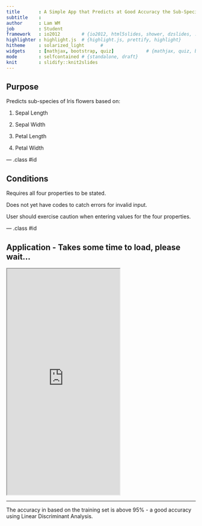 ```yaml
---
title       : A Simple App that Predicts at Good Accuracy the Sub-Species of Iris Flowers
subtitle    : 
author      : Lam WM
job         : Student
framework   : io2012        # {io2012, html5slides, shower, dzslides, ...}
highlighter : highlight.js  # {highlight.js, prettify, highlight}
hitheme     : solarized_light      # 
widgets     : [mathjax, bootstrap, quiz]            # {mathjax, quiz, bootstrap}
mode        : selfcontained # {standalone, draft}
knit        : slidify::knit2slides
---
```


## Purpose

Predicts sub-species of Iris flowers based on:

1. Sepal Length

2. Sepal Width

3. Petal Length

4. Petal Width


--- .class #id 

## Conditions

Requires all four properties to be stated.

Does not yet have codes to catch errors for invalid input.

User should exercise caution when entering values for the four properties.

--- .class #id

## Application - Takes some time to load, please wait...

<iframe src = 'http://sardie.shinyapps.io/AssignmentOnGithub' height='600px'></iframe>


---

The accuracy in based on the training set is above 95% - a good accuracy using Linear Discriminant Analysis.

